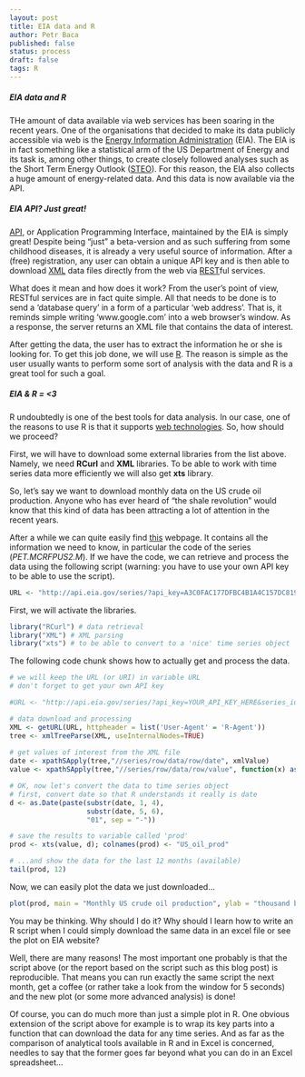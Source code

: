 ```yaml
---
layout: post
title: EIA data and R
author: Petr Baca
published: false
status: process
draft: false
tags: R
---
```

##### EIA data and R

THe amount of data available via web services has been soaring in the recent years. One of the organisations that decided to make its data publicly accessible via web is the [Energy Information Administration](http://www.eia.gov) (EIA). The EIA is in fact something like a statistical arm of the US Department of Energy and its task is, among other things, to create closely followed analyses such as the Short Term Energy Outlook ([STEO](http://www.eia.gov/forecasts/steo/report/)). For this reason, the EIA also collects a huge amount of energy-related data. And this data is now available via the API.

##### EIA API? Just great!

[API](http://en.wikipedia.org/wiki/Application_programming_interface), or Application Programming Interface, maintained by the EIA is simply great! Despite being "just" a beta-version and as such suffering from some childhood diseases, it is already a very useful source of information. After a (free) registration, any user can obtain a unique API key and is then able to download [XML](https://en.wikipedia.org/wiki/XML) data files directly from the web via [REST](http://en.wikipedia.org/wiki/Representational_state_transfer)ful services.

What does it mean and how does it work? From the user's point of view, RESTful services are in fact quite simple. All that needs to be done is to send a 'database query' in a form of a particular 'web address'. That is, it reminds simple writing 'www.google.com' into a web browser's window. As a response, the server returns an XML file that contains the data of interest.

After getting the data, the user has to extract the information he or she is looking for. To get this job done, we will use [R](http://www.r-project.org/). The reason is simple as the user usually wants to perform some sort of analysis with the data and R is a great tool for such a goal.

##### EIA & R = <3

R undoubtedly is one of the best tools for data analysis. In our case, one of the reasons to use R is that it supports [web technologies](http://cran.r-project.org/web/views/WebTechnologies.html). So, how should we proceed?

First, we will have to download some external libraries from the list above. Namely, we need __RCurl__ and __XML__ libraries. To be able to work with time series data more efficiently we will also get __xts__ library.

So, let's say we want to download monthly data on the US crude oil production. Anyone who has ever heard of "the shale revolution" would know that this kind of data has been attracting a lot of attention in the recent years.

After a while we can quite easily find [this](http://www.eia.gov/opendata/qb.cfm?category=296686&sdid=PET.MCRFPUS2.M) webpage. It contains all the information we need to know, in particular the code of the series (_PET.MCRFPUS2.M_). If we have the code, we can retrieve and process the data using the following script (warning: you have to use your own API key to be able to use the script).

```r
URL <- "http://api.eia.gov/series/?api_key=A3C0FAC177DFBC4B1A4C157DC8198257&series_id=PET.MCRFPUS2.M&out=xml"
```

First, we will activate the libraries.

```r
library("RCurl") # data retrieval
library("XML") # XML parsing
library("xts") # to be able to convert to a 'nice' time series object

```

The following code chunk shows how to actually get and process the data.

```r
# we will keep the URL (or URI) in variable URL
# don't forget to get your own API key

#URL <- "http://api.eia.gov/series/?api_key=YOUR_API_KEY_HERE&series_id=PET.MCRFPUS2.M&out=xml"

# data download and processing
XML <- getURL(URL, httpheader = list('User-Agent' = 'R-Agent'))
tree <- xmlTreeParse(XML, useInternalNodes=TRUE)
  
# get values of interest from the XML file
date <- xpathSApply(tree,"//series/row/data/row/date", xmlValue)
value <- xpathSApply(tree,"//series/row/data/row/value", function(x) as.numeric(xmlValue(x)))

# OK, now let's convert the data to time series object
# first, convert date so that R understands it really is date
d <- as.Date(paste(substr(date, 1, 4),
                   substr(date, 5, 6),
                   "01", sep = "-"))

# save the results to variable called 'prod'
prod <- xts(value, d); colnames(prod) <- "US_oil_prod"

# ...and show the data for the last 12 months (available)
tail(prod, 12)

```

Now, we can easily plot the data we just downloaded...

```r
plot(prod, main = "Monthly US crude oil production", ylab = "thousand barrels per day")
```

You may be thinking. Why should I do it? Why should I learn how to write an R script when I could simply download the same data in an excel file or see the plot on EIA website?

Well, there are many reasons! The most important one probably is that the script above (or the report based on the script such as this blog post) is reproducible. That means you can run exactly the same script the next month, get a coffee (or rather take a look from the window for 5 seconds) and the new plot (or some more advanced analysis) is done!

Of course, you can do much more than just a simple plot in R. One obvious extension of the script above for example is to wrap its key parts into a function that can download the data for any time series. And as far as the comparison of analytical tools available in R and in Excel is concerned, needles to say that the former goes far beyond what you can do in an Excel spreadsheet...

